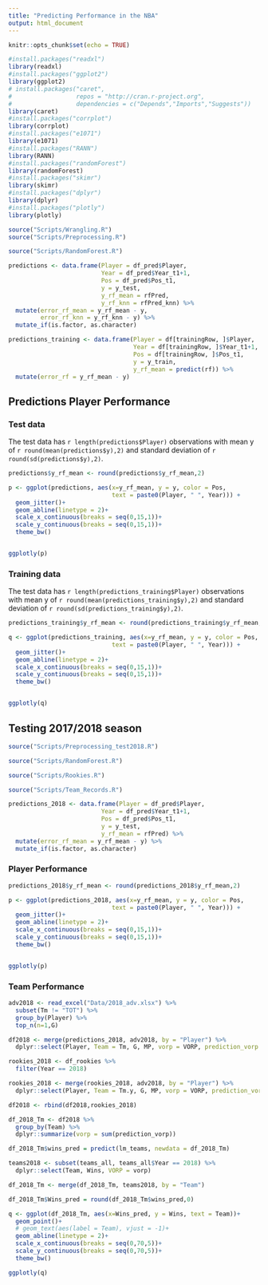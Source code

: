 ```yaml
---
title: "Predicting Performance in the NBA"
output: html_document
---
```


```r
knitr::opts_chunk$set(echo = TRUE)
```

```r
#install.packages("readxl")
library(readxl)
#install.packages("ggplot2")
library(ggplot2)
# install.packages("caret",
#                  repos = "http://cran.r-project.org",
#                  dependencies = c("Depends","Imports","Suggests"))
library(caret)
#install.packages("corrplot")
library(corrplot)
#install.packages("e1071")
library(e1071)
#install.packages("RANN")
library(RANN)
#install.packages("randomForest")
library(randomForest)
#install.packages("skimr")
library(skimr)
#install.packages("dplyr")
library(dplyr)
#install.packages("plotly")
library(plotly)
```

```r
source("Scripts/Wrangling.R")
source("Scripts/Preprocessing.R")
```

```r
source("Scripts/RandomForest.R")
```

```r
predictions <- data.frame(Player = df_pred$Player,
                          Year = df_pred$Year_t1+1,
                          Pos = df_pred$Pos_t1,
                          y = y_test,
                          y_rf_mean = rfPred,
                          y_rf_knn = rfPred_knn) %>% 
  mutate(error_rf_mean = y_rf_mean - y,
         error_rf_knn = y_rf_knn - y) %>% 
  mutate_if(is.factor, as.character)

predictions_training <- data.frame(Player = df[trainingRow, ]$Player,
                                   Year = df[trainingRow, ]$Year_t1+1,
                                   Pos = df[trainingRow, ]$Pos_t1,
                                   y = y_train,
                                   y_rf_mean = predict(rf)) %>% 
  mutate(error_rf = y_rf_mean - y)
```

## Predictions Player Performance {.tabset .tabset-fade .tabset-pills}

### Test data

The test data has `r length(predictions$Player)` observations with mean y of `r round(mean(predictions$y),2)` and standard deviation of `r round(sd(predictions$y),2)`.

```r

predictions$y_rf_mean <- round(predictions$y_rf_mean,2)

p <- ggplot(predictions, aes(x=y_rf_mean, y = y, color = Pos,
                             text = paste0(Player, " ", Year))) +
  geom_jitter()+
  geom_abline(linetype = 2)+
  scale_x_continuous(breaks = seq(0,15,1))+
  scale_y_continuous(breaks = seq(0,15,1))+
  theme_bw()


ggplotly(p)
```

### Training data

The test data has `r length(predictions_training$Player)` observations with mean y of `r round(mean(predictions_training$y),2)` and standard deviation of `r round(sd(predictions_training$y),2)`.

```r

predictions_training$y_rf_mean <- round(predictions_training$y_rf_mean,2)

q <- ggplot(predictions_training, aes(x=y_rf_mean, y = y, color = Pos,
                             text = paste0(Player, " ", Year))) +
  geom_jitter()+
  geom_abline(linetype = 2)+
  scale_x_continuous(breaks = seq(0,15,1))+
  scale_y_continuous(breaks = seq(0,15,1))+
  theme_bw()


ggplotly(q)
```

## Testing 2017/2018 season {.tabset .tabset-fade .tabset-pills}

```r
source("Scripts/Preprocessing_test2018.R")

source("Scripts/RandomForest.R")

source("Scripts/Rookies.R")

source("Scripts/Team_Records.R")

predictions_2018 <- data.frame(Player = df_pred$Player,
                          Year = df_pred$Year_t1+1,
                          Pos = df_pred$Pos_t1,
                          y = y_test,
                          y_rf_mean = rfPred) %>% 
  mutate(error_rf_mean = y_rf_mean - y) %>% 
  mutate_if(is.factor, as.character)


```

### Player Performance

```r

predictions_2018$y_rf_mean <- round(predictions_2018$y_rf_mean,2)

p <- ggplot(predictions_2018, aes(x=y_rf_mean, y = y, color = Pos,
                             text = paste0(Player, " ", Year))) +
  geom_jitter()+
  geom_abline(linetype = 2)+
  scale_x_continuous(breaks = seq(0,15,1))+
  scale_y_continuous(breaks = seq(0,15,1))+
  theme_bw()


ggplotly(p)
```

### Team Performance

```r
adv2018 <- read_excel("Data/2018_adv.xlsx") %>% 
  subset(Tm != "TOT") %>% 
  group_by(Player) %>% 
  top_n(n=1,G)

df2018 <- merge(predictions_2018, adv2018, by = "Player") %>% 
  dplyr::select(Player, Team = Tm, G, MP, vorp = VORP, prediction_vorp = y_rf_mean)

rookies_2018 <- df_rookies %>% 
  filter(Year == 2018)

rookies_2018 <- merge(rookies_2018, adv2018, by = "Player") %>% 
  dplyr::select(Player, Team = Tm.y, G, MP, vorp = VORP, prediction_vorp = vorp_pred)

df2018 <- rbind(df2018,rookies_2018)

df_2018_Tm <- df2018 %>% 
  group_by(Team) %>% 
  dplyr::summarize(vorp = sum(prediction_vorp)) 

df_2018_Tm$wins_pred = predict(lm_teams, newdata = df_2018_Tm)

teams2018 <- subset(teams_all, teams_all$Year == 2018) %>% 
  dplyr::select(Team, Wins, VORP = vorp)

df_2018_Tm <- merge(df_2018_Tm, teams2018, by = "Team")
```

```r
df_2018_Tm$Wins_pred = round(df_2018_Tm$wins_pred,0)

q <- ggplot(df_2018_Tm, aes(x=Wins_pred, y = Wins, text = Team))+
  geom_point()+
  # geom_text(aes(label = Team), vjust = -1)+
  geom_abline(linetype = 2)+
  scale_x_continuous(breaks = seq(0,70,5))+
  scale_y_continuous(breaks = seq(0,70,5))+
  theme_bw()

ggplotly(q)
```
